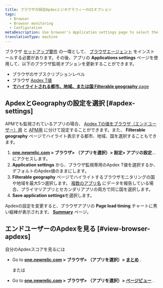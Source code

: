 ```yaml
---
title: ブラウザの設定ApdexとジオグラフィーのUIオプション
tags:
  - Browser
  - Browser monitoring
  - Configuration
metaDescription: Use browser's Application settings page to select the end-user Apdex value and geographical locations.
translationType: machine
---
```


ブラウザ [セットアップ要件](/docs/browser/new-relic-browser/welcome-new-relic-browser/compatibility-requirements) の一環として、 [ブラウザエージェント](/docs/browser/new-relic-browser/installation/install-new-relic-browser-agent) をインストールする必要があります。その後、アプリの **Applications settings** ページを使用して、以下のブラウザ監視オプションを更新することができます。

* ブラウザのサブスクリプションレベル
* ブラウザ [Apdex T値](/docs/apm/new-relic-apm/apdex/apdex-measuring-user-satisfaction)
* [**でハイライトされる都市、地域、または国 Filterable geography** page](/docs/browser/new-relic-browser/browser-pro-features/filterable-geography-webpage-metrics-location)

## ApdexとGeographyの設定を選択 [#apdex-settings]

APMでも監視されているアプリの場合、 [Apdex Tの値をブラウザ（エンドユーザー）用](/docs/apm/new-relic-apm/apdex/apdex-measuring-user-satisfaction) と [APM用](/docs/apm/new-relic-apm/apdex/changing-your-apdex-settings) に分けて設定することができます。また、 **Filterable geography** ページでハイライト表示する都市、地域、国を選択することもできます。

1. **[one.newrelic.com](http://one.newrelic.com) > ブラウザ> （アプリを選択）> 設定> アプリの設定**...にアクセスします。
2. **Application settings** から、ブラウザ監視専用のApdex T値を選択するか、デフォルトのApdex値のままにします。
3. **Filterable geography** ページでハイライトするブラウザモニタリングの国や地域を最大5つ選択します。 [複数のアプリ名](/docs/agents/manage-apm-agents/app-naming/use-multiple-names-app) にデータを報告している場合、プライマリアプリとセカンダリアプリの両方で同じ国を選択します。
4. **Save application settings**を選択します。

Apdexの設定を変更すると、ブラウザアプリの **Page load timing** チャートに黒い縦棒が表示されます。 **[Summary](/docs/browser/new-relic-browser/getting-started/browser-overview-website-performance-glance)** ページ。

## エンドユーザーのApdexを見る [#view-browser-apdexs]

自分のApdexスコアを見るには

* Go to **[one.newrelic.com](http://one.newrelic.com) > ブラウザ> （アプリを選択）> [まとめ](/docs/browser/new-relic-browser/getting-started/browser-overview-website-performance-glance)** .

  または

* Go to **[one.newrelic.com](http://one.newrelic.com) > ブラウザ> （アプリを選択）> [ページビュー](/docs/browser/new-relic-browser/additional-standard-features/page-views-understanding-your-sites-popularity)** .